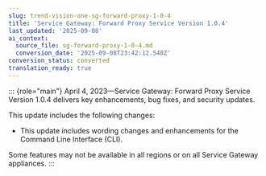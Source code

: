 ```yaml
---
slug: trend-vision-one-sg-forward-proxy-1-0-4
title: 'Service Gateway: Forward Proxy Service Version 1.0.4'
last_updated: '2025-09-08'
ai_context:
  source_file: sg-forward-proxy-1-0-4.md
  conversion_date: '2025-09-08T23:42:12.548Z'
conversion_status: converted
translation_ready: true
---
```


::: {role="main"}
April 4, 2023—Service Gateway: Forward Proxy Service Version 1.0.4 delivers key enhancements, bug fixes, and security updates.

This update includes the following changes:

- This update includes wording changes and enhancements for the Command Line Interface (CLI).

Some features may not be available in all regions or on all Service Gateway appliances.
:::

